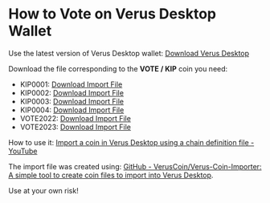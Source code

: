 
# How to Vote on Verus Desktop Wallet

Use the latest version of Verus Desktop wallet: [Download Verus Desktop](https://verus.io/wallet/desktop)

Download the file corresponding to the **VOTE / KIP** coin you need:

*   KIP0001: [Download Import File](https://gist.githubusercontent.com/gcharang/a266f68466ce15c9e8ad58535424238e/raw/396eaeb52d3eadd7893f6f1ae00eadf807fcc45a/KIP0001_import.txt)
*   KIP0002: [Download Import File](https://gist.githubusercontent.com/gcharang/ce06fe0b576928599d57f0e51a5c849b/raw/bf9a3518551fecf62aa0b42e29c81f28aaa39080/KIP0002_import.txt)
*   KIP0003: [Download Import File](https://gist.githubusercontent.com/gcharang/d8ea0cc795adec882d9a0b5c5913ebc5/raw/98f508cfa52dc37caa696e2dd60b754d1fa06905/KIP0003_import.txt)
*   KIP0004: [Download Import File](https://gist.githubusercontent.com/gcharang/8168c199b1e1dc4edeb9ff80d2a6a517/raw/0392d3247318bf45988a2e6329c3371630ed4de9/KIP0004_import.txt)
*   VOTE2022: [Download Import File](https://gist.githubusercontent.com/gcharang/eded541fed616397cbf3431aea8b1fbe/raw/b47eb6b82cf91776f222ea30393c703de7ae35f3/VOTE2022_import.txt)
*   VOTE2023: [Download Import File](https://gist.githubusercontent.com/gcharang/08dd73f1c460feb0b965e72d3a596e8a/raw/0e30930e4ff8d354853bb2b1730330b86dc4491e/VOTE2023_import.txt)

How to use it: [Import a coin in Verus Desktop using a chain definition file - YouTube](https://www.youtube.com/watch?v=kcpqgL4P38g)

The import file was created using: [GitHub - VerusCoin/Verus-Coin-Importer: A simple tool to create coin files to import into Verus Desktop](https://github.com/VerusCoin/Verus-Coin-Importer).

Use at your own risk!
